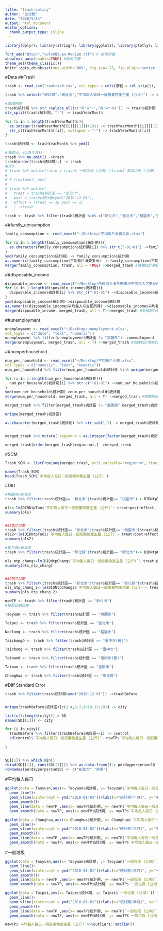 ```yaml
---
title: "trash-policy"
author: "邱奕勳"
date: "2020/5/14"
output: html_document
editor_options: 
  chunk_output_type: inline
---
```


```r
library(dplyr); library(stringr); library(ggplot2); library(plotly); library(lubridate); library(readr); library(tidyr); library(showtext); library(plm);library(readxl);library(MSCMT)

font_add("QYuan","cwTeXQYuan-Medium.ttf") # 新增字體
showtext_auto(enable=TRUE) #啟用字體
theme_set(theme_classic())
knitr::opts_chunk$set(out.width='80%', fig.asp=.75, fig.align='center', fig.showtext=T)
```



#Data
##Trash
```r
trash <- read_csv("rawtrash.csv", col_types = cols(序號 = col_skip()), )

trash %>% select("統計期","統計區","平均每人每日一般廢棄物產生量 (公斤)") -> trash

#處理時間
trash$統計期 %>% str_replace_all(c("年"="-","月"="-01")) -> trash$統計期
str_split(trash$統計期, "-") -> trashYearMonth

for (i in 1:length(trashYearMonth)){
  as.integer(trashYearMonth[[i]][[1]])+1911 -> trashYearMonth[[i]][[1]]
  str_c(trashYearMonth[[i]], collapse = "-") -> trashYearMonth[[i]] 
}

trash$統計期 <- trashYearMonth %>% ymd()

#清除na, na為年資料
trash %>% na.omit() ->trash
trash[order(trash$統計期),] -> trash
#DID
# trash %>% mutate(ratio = trash$`一般垃圾 (公噸)`/trash$`資源垃圾 (公噸)`) -> trash
# 
# # treatment; post
# 
# trash %>% mutate(
#   treat = trash$統計區 == "新北市", 
#   post = trash$統計期>ymd("2010-12-01"),
#   effect = (treat == 1& post == 1)
#   ) ->trash

trash <- trash %>% filter(trash$統計區 %in% c("新北市","臺北市","桃園市","臺中市"     ,"臺南市","高雄市","宜蘭縣","新竹縣","苗栗縣","彰化縣","南投縣","雲林縣","嘉義縣","屏東縣","臺東縣","花蓮縣","澎湖縣","基隆市","新竹市","嘉義市"))
```
##family_consumption 
```r
family_consumption <- read_excel("~/Desktop/平均每戶消費支出.xlsx")

for (i in 1:length(family_consumption$統計期)){
  as.character(family_consumption$統計期[i]) %>% str_c("-01-01") ->family_consumption$統計期[i]
}
ymd(family_consumption$統計期) -> family_consumption$統計期
as.numeric(family_consumption$平均每戶消費支出) -> family_consumption$平均每戶消費支出
merge(family_consumption, trash, all = TRUE) ->merged_trash #依據統計期統計區merge
```
##disposable_income
```r
disposable_income <- read_excel("~/Desktop/所得收入者各縣市別平均每人可支配所得.xlsx")
for (i in 1:length(disposable_income$統計期)){
  disposable_income$統計期[i] %>% str_c("-01-01") ->disposable_income$統計期[i]
}
ymd(disposable_income$統計期)->disposable_income$統計期
as.numeric(disposable_income$平均每人可支配所得) ->disposable_income$平均每人可支配所得
merge(disposable_income, merged_trash, all = T)->merged_trash #依據統計期統計區merge
```
##unemployment
```r
unemployment <- read_excel("~/Desktop/unemployment.xlsx",
col_types = c("date", "text", "numeric"))
unemployment %>% filter(unemployment$統計區 != "高雄縣") ->unemployment
merge(unemployment, merged_trash, all = T) ->merged_trash #依據統計期統計區merge
```
##numperhousehold
```r
num_per_household <- read_excel("~/Desktop/平均每戶人數.xlsx",
col_types = c("numeric", "text", "numeric"))
num_per_household %>% filter(num_per_household$統計區 %in% unique(merged_trash$統計區)) -> num_per_household

for (i in 1:length(num_per_household$統計期)){
  num_per_household$統計期[i] %>% str_c("-01-01") ->num_per_household$統計期[i]
}
ymd(num_per_household$統計期)->num_per_household$統計期
merge(num_per_household, merged_trash, all = T) ->merged_trash #依據統計期統計區merge
```

```r
merged_trash %>% filter(merged_trash$統計區 != "臺南縣",merged_trash$統計區 !="臺中縣") -> merged_trash

unique(merged_trash$統計區)

as.character(merged_trash$統計期) %>% str_sub(1,7) -> merged_trash$統計期 #符合MSCMT 時間format


merged_trash %>% mutate( regionno = as.integer(factor(merged_trash$統計區)))-> merged_trash#unit.variable

merged_trash[order(merged_trash$regionno),] ->merged_trash
```


#SCM
```r
Trash_SCM <- listFromLong(merged_trash, unit.variable="regionno", time.variable="統計期", unit.names.variable = "統計區")

names(Trash_SCM)
head(Trash_SCM$`平均每人每日一般廢棄物產生量 (公斤)`)
```


#DID
```r
#桃園市v新北市
trash %>% filter(trash$統計區== "新北市"|trash$統計區== "桃園市")-> DIDNtpTao

ols<-lm(DIDNtpTao$`平均每人每日一般廢棄物產生量 (公斤)`~ treat+post+effect, data = DIDNtpTao)
summary(ols)


##2017以前
trash %>% filter((trash$統計區== "新北市"|trash$統計區== "桃園市")&trash$統計期<ymd("2017-01-01"))-> DIDNtpTao2
ols2<-lm(DIDNtpTao2$`平均每人每日一般廢棄物產生量 (公斤)`~ treat+post+effect, data = DIDNtpTao2)
summary(ols2)
```

```r
#彰化縣v新北市
trash %>% filter(trash$統計區== "彰化縣"|trash$統計區== "新北市")-> DIDNtpChang

ols_ntp_chang<-lm(DIDNtpChang$`平均每人每日一般廢棄物產生量 (公斤)`~ treat+post+effect, data = DIDNtpChang)
summary(ols_ntp_chang)


##2017以前
trash %>% filter((trash$統計區== "新北市"|trash$統計區== "彰化縣")&trash$統計期<ymd("2017-01-01"))-> DIDNtpChang2
ols_ntp_chang_2<-lm(DIDNtpChang2$`平均每人每日一般廢棄物產生量 (公斤)`~ treat+post+effect, data = DIDNtpChang2)
summary(ols_ntp_chang_2)
```

```r
newTP <- trash %>% filter(trash$統計區 == "新北市") 
#按照日期排序

Taoyuan <- trash %>% filter(trash$統計區 == "桃園市")

Taipei <- trash %>% filter(trash$統計區 == "臺北市")

Keelung <- trash %>% filter(trash$統計區 == "基隆市")

TaichungO <- trash %>% filter(trash$統計區 == "臺中市(舊)")

Taichung <- trash %>% filter(trash$統計區 == "臺中市")

TainanO <- trash %>% filter(trash$統計區 == "臺南市(舊)")

Tainan <- trash %>% filter(trash$統計區 == "臺南市")

Changhua <- trash %>% filter(trash$統計區 == "彰化縣")
```

#Diff Standard Error
```r
trash %>% filter(trash$統計期<ymd("2010-12-01")) ->trashBefore


unique(trashBefore$統計區)[c(2:4,6:7,9:10,12:28)] -> city

list(c(1:length(city)))-> SD
names(SD[[1]]) <- city

for (i in city){
  trashBefore %>% filter(trashBefore$統計區==i) -> control
  sd(control$`平均每人每日一般廢棄物產生量 (公斤)`- newTP$`平均每人每日一般廢棄物產生量 (公斤)`)->SD[[1]][[i]]
  
}


SD[[1]] %>% which.min()
rbind(SD[[1]], rank(SD[[1]])) %>% as.data.frame()-> perdayperpersonSD
rownames(perdayperpersonSD) <- c("新北市","排序")

```

#平均每人每日
```r
ggplot(data = Taoyuan,aes(x= Taoyuan$統計期, y= Taoyuan$`平均每人每日一般廢棄物產生量 (公斤)`)) +
  geom_line()+
  geom_vline(xintercept = ymd("2010-01-01"))+labs(x="統計期(年月)", y="平均每人每日")+
  geom_smooth()+
  geom_line(data = newTP ,aes(x= newTP$統計期, y= newTP$`平均每人每日一般廢棄物產生量 (公斤)`), color = "red")+
  geom_smooth(data = newTP, aes(x= newTP$統計期, y= newTP$`平均每人每日一般廢棄物產生量 (公斤)`))
```

```r
ggplot(data = Changhua,aes(x= Changhua$統計期, y= Changhua$`平均每人每日一般廢棄物產生量 (公斤)`)) +
  geom_line()+
  geom_vline(xintercept = ymd("2010-01-01"))+labs(x="統計期(年月)", y="平均每人每日")+
  geom_smooth()+
  geom_line(data = newTP ,aes(x= newTP$統計期, y= newTP$`平均每人每日一般廢棄物產生量 (公斤)`), color = "red")+
  geom_smooth(data = newTP, aes(x= newTP$統計期, y= newTP$`平均每人每日一般廢棄物產生量 (公斤)`))
```

#一般垃圾
```r
ggplot(data = Taoyuan,aes(x= Taoyuan$統計期, y= Taoyuan$`一般垃圾 (公噸)`)) +
  geom_line()+
  geom_vline(xintercept = ymd("2010-01-01"))+labs(x="統計期(年月)", y="一般垃圾")+
  geom_smooth()+
  geom_line(data = newTP ,aes(x= newTP$統計期, y= newTP$`一般垃圾 (公噸)`), color = "red")+
  geom_smooth(data = newTP, aes(x= newTP$統計期, y= newTP$`一般垃圾 (公噸)`))
```

```r
ggplot(data = Taipei,aes(x= Taipei$統計期, y= Taipei$`一般垃圾 (公噸)`)) +
  geom_line()+
  geom_vline(xintercept = ymd("2010-01-01"))+labs(x="統計期(年月)", y="一般垃圾")+
  geom_smooth()+
  geom_line(data = newTP ,aes(x= newTP$統計期, y= newTP$`一般垃圾 (公噸)`), color = "red")+
  geom_smooth(data = newTP, aes(x= newTP$統計期, y= newTP$`一般垃圾 (公噸)`))
```

```r
newTP$`平均每人每日一般廢棄物產生量 (公斤)`%>%outliers::outlier()
```

